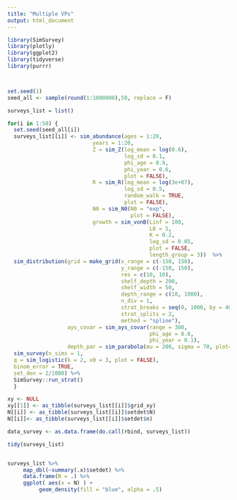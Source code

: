 ```yaml
---
title: "Multiple VPs"
output: html_document
---
```


```r

library(SimSurvey)
library(plotly)
library(ggplot2)
library(tidyverse)
library(purrr)



set.seed(1)
seed_all <- sample(round(1:1000000),50, replace = F)

surveys_list = list()

for(i in 1:50) {
  set.seed(seed_all[i])
  surveys_list[[i]] <- sim_abundance(ages = 1:20, 
                           years = 1:20,
                           Z = sim_Z(log_mean = log(0.6), 
                                     log_sd = 0.1,
                                     phi_age = 0.9,
                                     phi_year = 0.6, 
                                     plot = FALSE),
                           R = sim_R(log_mean = log(3e+07), 
                                     log_sd = 0.5,
                                     random_walk = TRUE, 
                                     plot = FALSE),
                           N0 = sim_N0(N0 = "exp", 
                                       plot = FALSE), 
                           growth = sim_vonB(Linf = 100, 
                                             L0 = 5, 
                                             K = 0.2, 
                                             log_sd = 0.05, 
                                             plot = FALSE,
                                             length_group = 3))  %>%
  sim_distribution(grid = make_grid(x_range = c(-150, 150), 
                                    y_range = c(-150, 150),
                                    res = c(10, 10),
                                    shelf_depth = 200, 
                                    shelf_width = 50, 
                                    depth_range = c(10, 1000), 
                                    n_div = 1, 
                                    strat_breaks = seq(0, 1000, by = 40),
                                    strat_splits = 2, 
                                    method = "spline"), 
                   ays_covar = sim_ays_covar(range = 300, 
                                             phi_age = 0.8, 
                                             phi_year = 0.1),
                   depth_par = sim_parabola(mu = 200, sigma = 70, plot=FALSE)) %>%
  sim_survey(n_sims = 1,
  q = sim_logistic(k = 2, x0 = 3, plot = FALSE),
  binom_error = TRUE, 
  set_den = 2/1000) %>% 
  SimSurvey::run_strat()
  }
```


```r
xy <- NULL
xy[[1]] <- as_tibble(surveys_list[[i]]$grid_xy)
N[[i]] <- as_tibble(surveys_list[[i]]$setdet$N)
N[[i]]<- as_tibble(surveys_list[[i]]$setdet$n)
```
```r
data_survey <- as.data.frame(do.call(rbind, surveys_list))

tidy(surveys_list)


surveys_list %>%
     map_dbl(~summary(.x)$setdet) %>%
     data.frame(N = .) %>%
     ggplot( aes(x = N) ) +
          geom_density(fill = "blue", alpha = .5) 



```

